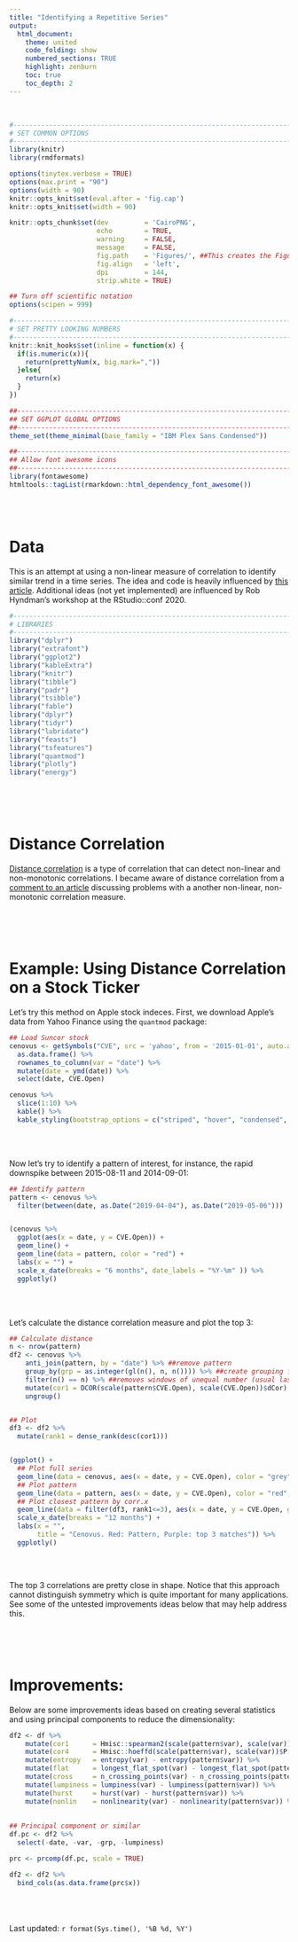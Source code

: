 ---
title: "Identifying a Repetitive Series"
output:
  html_document:
    theme: united
    code_folding: show
    numbered_sections: TRUE
    highlight: zenburn
    toc: true
    toc_depth: 2
---

<br>


```{r setup, include=FALSE}
#-----------------------------------------------------------------------------------------#
# SET COMMON OPTIONS
#-----------------------------------------------------------------------------------------#
library(knitr)
library(rmdformats)

options(tinytex.verbose = TRUE)
options(max.print = "90")
options(width = 90)
knitr::opts_knit$set(eval.after = 'fig.cap')
knitr::opts_knit$set(width = 90)

knitr::opts_chunk$set(dev         = 'CairoPNG', 
                      echo        = TRUE, 
                      warning     = FALSE, 
                      message     = FALSE, 
                      fig.path    = 'Figures/', ##This creates the Figures dir and places all R generated figures in it
                      fig.align   = 'left',
                      dpi         = 144,
                      strip.white = TRUE)

## Turn off scientific notation
options(scipen = 999)

#-----------------------------------------------------------------------------------------#
# SET PRETTY LOOKING NUMBERS
#-----------------------------------------------------------------------------------------#
knitr::knit_hooks$set(inline = function(x) {
  if(is.numeric(x)){
    return(prettyNum(x, big.mark=","))
  }else{
    return(x)
  }
})

```




```{r, include=FALSE}
##-----------------------------------------------------------------------------------------#
## SET GGPLOT GLOBAL OPTIONS
##-----------------------------------------------------------------------------------------#
theme_set(theme_minimal(base_family = "IBM Plex Sans Condensed"))

##-----------------------------------------------------------------------------------------#
## Allow font awesome icons
##-----------------------------------------------------------------------------------------#
library(fontawesome)
htmltools::tagList(rmarkdown::html_dependency_font_awesome())

```

<br><br>


# Data
This is an attempt at using a non-linear measure of correlation to identify similar trend in a time series. The idea and code is heavily influenced by [this article](http://yunus.hacettepe.edu.tr/~iozkan/eco742/Brownian.html). Additional ideas (not yet implemented) are influenced by Rob Hyndman's workshop at the RStudio::conf 2020.


```{r, echo = FALSE}
#-----------------------------------------------------------------------------------------#
# LIBRARIES
#-----------------------------------------------------------------------------------------#
library("dplyr")
library("extrafont")
library("ggplot2")
library("kableExtra")
library("knitr")
library("tibble")
library("padr")
library("tsibble")
library("fable")
library("dplyr")
library("tidyr")
library("lubridate")
library("feasts")
library("tsfeatures")
library("quantmod")
library("plotly")
library("energy")


```

<br><br><br>


# Distance Correlation
[Distance correlation](https://en.wikipedia.org/wiki/Distance_correlation) is a type of correlation that can detect non-linear and non-monotonic correlations. I became aware of distance correlation from a [comment to an article](https://arxiv.org/pdf/1401.7645.pdf) discussing problems with a another non-linear, non-monotonic correlation measure.




<!-- https://pkg.robjhyndman.com/tsfeatures/articles/tsfeatures.html -->


<br><br><br>

# Example: Using Distance Correlation on a Stock Ticker
Let's try this method on Apple stock indeces. First, we download Apple's data from Yahoo Finance using the `quantmod` package:

```{r, cache = TRUE}
## Load Suncor stock
cenovus <- getSymbols("CVE", src = 'yahoo', from = '2015-01-01', auto.assign = F) %>% 
  as.data.frame() %>% 
  rownames_to_column(var = "date") %>% 
  mutate(date = ymd(date)) %>% 
  select(date, CVE.Open)

cenovus %>% 
  slice(1:10) %>% 
  kable() %>% 
  kable_styling(bootstrap_options = c("striped", "hover", "condensed", "responsive"), full_width = TRUE, font_size = 12)

```

<br><br>

Now let's try to identify a pattern of interest, for instance, the rapid downspike between 2015-08-11 and 2014-09-01:

```{r, plotlysuncorstock}
## Identify pattern
pattern <- cenovus %>% 
  filter(between(date, as.Date("2019-04-04"), as.Date("2019-05-06")))


(cenovus %>% 
  ggplot(aes(x = date, y = CVE.Open)) +
  geom_line() +
  geom_line(data = pattern, color = "red") +
  labs(x = "") +
  scale_x_date(breaks = "6 months", date_labels = "%Y-%m" )) %>% 
  ggplotly()


```

<br><br>

Let's calculate the distance correlation measure and plot the top 3:


```{r, distcorrsuncorstock}
## Calculate distance
n <- nrow(pattern)
df2 <- cenovus %>%
    anti_join(pattern, by = "date") %>% ##remove pattern
    group_by(grp = as.integer(gl(n(), n, n()))) %>% ##create grouping factors
    filter(n() == n) %>% ##removes windows of unequal number (usual last)
    mutate(cor1 = DCOR(scale(pattern$CVE.Open), scale(CVE.Open))$dCor) %>% 
    ungroup()


## Plot
df3 <- df2 %>%
  mutate(rank1 = dense_rank(desc(cor1)))


(ggplot() +
  ## Plot full series
  geom_line(data = cenovus, aes(x = date, y = CVE.Open), color = "grey") +
  ## Plot pattern
  geom_line(data = pattern, aes(x = date, y = CVE.Open), color = "red", size = 0.8) +
  ## Plot closest pattern by corr.x
  geom_line(data = filter(df3, rank1<=3), aes(x = date, y = CVE.Open, group = grp), color = "purple") +
  scale_x_date(breaks = "12 months") +
  labs(x = "",
       title = "Cenovus. Red: Pattern, Purple: top 3 matches")) %>% 
  ggplotly()
  
```


<br>

The top 3 correlations are pretty close in shape. Notice that this approach cannot distinguish symmetry which is quite important for many applications. See some of the untested improvements ideas below that may help address this.

<br><br><br>


# Improvements:

Below are some improvements ideas based on creating several statistics and using principal components to reduce the dimensionality:

```{r, eval = FALSE}
df2 <- df %>%
    mutate(cor1      = Hmisc::spearman2(scale(pattern$var), scale(var))[[1]]) %>% 
    mutate(cor4      = Hmisc::hoeffd(scale(pattern$var), scale(var))$P[[1,2]]) %>% 
    mutate(entropy   = entropy(var) - entropy(pattern$var)) %>% 
    mutate(flat      = longest_flat_spot(var) - longest_flat_spot(pattern$var)) %>% 
    mutate(cross     = n_crossing_points(var) - n_crossing_points(pattern$var)) %>% 
    mutate(lumpiness = lumpiness(var) - lumpiness(pattern$var)) %>% 
    mutate(hurst     = hurst(var) - hurst(pattern$var)) %>% 
    mutate(nonlin    = nonlinearity(var) - nonlinearity(pattern$var)) %>% 
  
  
## Principal component or similar
df.pc <- df2 %>% 
  select(-date, -var, -grp, -lumpiness)

prc <- prcomp(df.pc, scale = TRUE)

df2 <- df2 %>% 
  bind_cols(as.data.frame(prc$x))

```


<br><br><br>
Last updated: `r format(Sys.time(), '%B %d, %Y')`
